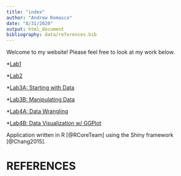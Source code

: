 ```yaml
---
title: "index"
author: "Andrew Romasco"
date: "8/31/2020"
output: html_document
bibliography: data/references.bib
---
```


Welcome to my website! Please feel free to look at my work below.

*[Lab1](Lab1/lab1_AVVR.html)

*[Lab2](Lab2/lab2_AVVR.html)

*[Lab3A: Starting with Data](Lab3/lab3A_AVVR-Starting-with-Data.html)

*[Lab3B: Manipulating Data](Lab3/lab3B_AVRR-Manipulating-the-Data.html)

*[Lab4A: Data Wrangling](Lab4/lab4A_AVVR_Data_Wrangling.html)

*[Lab4B: Data Visualization w/ GGPlot](Lab4/lab4B_AVVR_Data_Visualization_with_GGPlot.html)

Application written in R [@RCoreTeam] using the Shiny framework [@Chang2015].

# REFERENCES
